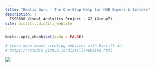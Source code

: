 ```yaml
---
title: "Realis Guru - The One-Stop Help for HDB Buyers & Sellers"
description: |
  ISSS608 Visual Analytics Project - G2 (Group7)
site: distill::distill_website
---
```


```r
knitr::opts_chunk$set(echo = FALSE)

# Learn more about creating websites with Distill at:
# https://rstudio.github.io/distill/website.html

```

![](IMG/main.jpg)
